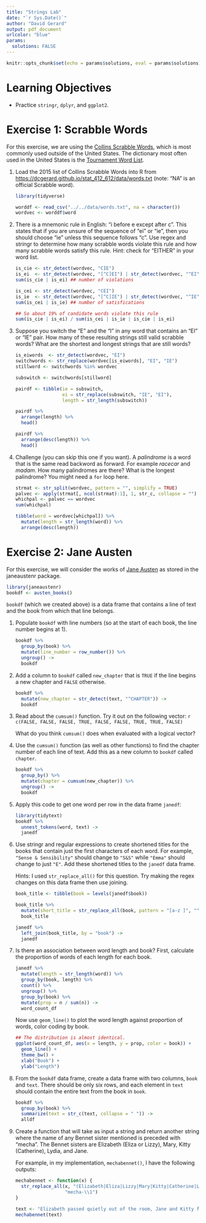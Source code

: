 ```yaml
---
title: "Strings Lab"
date: "`r Sys.Date()`"
author: "David Gerard"
output: pdf_document
urlcolor: "blue"
params: 
  solutions: FALSE
---
```


```r
knitr::opts_chunk$set(echo = params$solutions, eval = params$solutions)
```

# Learning Objectives

- Practice `stringr`, `dplyr`, and `ggplot2`.

# Exercise 1: Scrabble Words

For this exercise, we are using the 
[Collins Scrabble Words](https://en.wikipedia.org/wiki/Collins_Scrabble_Words),
which is most commonly used outside of the United States. The dictionary most 
often used in the United States is the
[Tournament Word List](https://en.wikipedia.org/wiki/Official_Tournament_and_Club_Word_List).

1. Load the 2015 list of Collins Scrabble Words into R from
   <https://dcgerard.github.io/stat_412_612/data/words.txt> (note: "NA" is an
   official Scrabble word).

    ```r
    library(tidyverse)
    ```
    
    ```r
    worddf <- read_csv("../../data/words.txt", na = character())
    wordvec <- worddf$word
    ```

2. There is a mnemonic rule in English: "i before e except after c". This states
   that if you are unsure of the sequence of "ei" or "ie", then you should 
   choose "ie" unless this sequence follows "c". Use regex and stringr to 
   determine how many scrabble words violate this rule and how many scrabble
   words satisfy this rule. Hint: check for "EITHER" in your word list.
   
    ```r
    is_cie <- str_detect(wordvec, "CIE")
    is_ei  <- str_detect(wordvec, "[^C]EI") | str_detect(wordvec, "^EI")
    sum(is_cie | is_ei) ## number of violations
    
    is_cei <- str_detect(wordvec, "CEI")
    is_ie  <- str_detect(wordvec, "[^C]IE") | str_detect(wordvec, "^IE")
    sum(is_cei | is_ie) ## number of satisfications
    
    ## So about 19% of candidate words violate this rule
    sum(is_cie | is_ei) / sum(is_cei | is_ie | is_cie | is_ei)
    ```
    
3. Suppose you switch the "E" and the "I" in any word that contains an "EI" or 
   "IE" pair. How many of these resulting strings still valid scrabble words?
   What are the shortest and longest strings that are still words?
   
    ```r
    is_eiwords  <- str_detect(wordvec, "EI")
    switchwords <- str_replace(wordvec[is_eiwords], "EI", "IE")
    stillword <- switchwords %in% wordvec
    
    subswitch <- switchwords[stillword]
    
    pairdf <- tibble(ie = subswitch, 
                     ei = str_replace(subswitch, "IE", "EI"),
                     length = str_length(subswitch))
    
    pairdf %>%
      arrange(length) %>%
      head()
    
    pairdf %>%
      arrange(desc(length)) %>%
      head()
    ```

4. Challenge (you can skip this one if you want).
   A *palindrome* is a word that is the same read backword as forward. 
   For example *racecar* and *madam*. How many palindromes are there? What is
   the longest palindrome? You might need a `for` loop here.
   
    ```r
    strmat <- str_split(wordvec, pattern = "", simplify = TRUE)
    palvec <- apply(strmat[, ncol(strmat):1], 1, str_c, collapse = "")
    whichpal <- palvec == wordvec
    sum(whichpal)
    
    tibble(word = wordvec[whichpal]) %>%
      mutate(length = str_length(word)) %>%
      arrange(desc(length))
    ```
   
   
   

# Exercise 2: Jane Austen

For this exercise, we will consider the works of 
[Jane Austen](https://en.wikipedia.org/wiki/Jane_Austen) as stored in the
janeaustenr package.

```r
library(janeaustenr)
bookdf <- austen_books()
```

`bookdf` (which we created above) is a data frame that contains a line of 
text and the book from which that line belongs.

1. Populate `bookdf` with line numbers (so at the start of each book, the line
   number begins at 1).

    ```r
    bookdf %>%
      group_by(book) %>%
      mutate(line_number = row_number()) %>%
      ungroup() ->
      bookdf
    ```

2. Add a column to `bookdf` called `new_chapter` that is `TRUE` if the line 
   begins a new chapter and `FALSE` otherwise.

    ```r
    bookdf %>%
      mutate(new_chapter = str_detect(text, "^CHAPTER")) ->
      bookdf
    ```

3. Read about the `cumsum()` function. Try it out on the following vector:
    ```r
    c(FALSE, FALSE, FALSE, TRUE, FALSE, FALSE, TRUE, TRUE, FALSE)
    ```
    
    What do you think `cumsum()` does when evaluated with a logical vector?

4. Use the `cumsum()` function (as well as other functions)
   to find the chapter number of each line of text. Add this as a new column 
   to `bookdf` called `chapter`.
   
    ```r
    bookdf %>%
      group_by() %>%
      mutate(chapter = cumsum(new_chapter)) %>%
      ungroup() ->
      bookdf
    ```
    
5. Apply this code to get one word per row in the data frame `janedf`:

    ```r
    library(tidytext)
    bookdf %>%
      unnest_tokens(word, text) ->
      janedf
    ```
    
6. Use stringr and regular expressions to create shortened titles for the books
   that contain just the first characters of each word. For example, 
   `"Sense & Sensibility"` should change to `"S&S"` while `"Emma"` should 
   change to just `"E"`. Add these shortened titles to the `janedf` data frame.
   
    Hints: I used `str_replace_all()` for this question.
    Try making the regex changes on this data frame then use joining.

    ```r
    book_title <- tibble(book = levels(janedf$book))
    ```
    
    ```r
    book_title %>%
      mutate(short_title = str_replace_all(book, pattern = "[a-z ]", "")) ->
      book_title
    
    janedf %>%
      left_join(book_title, by = "book") ->
      janedf
    ```
   
7. Is there an association between word length and book? First, calculate the
   proportion of words of each length for each book.
   
    ```r
    janedf %>%
      mutate(length = str_length(word)) %>%
      group_by(book, length) %>%
      count() %>%
      ungroup() %>%
      group_by(book) %>%
      mutate(prop = n / sum(n)) ->
      word_count_df
    ```
    
     Now use `geom_line()` to plot the word length against proportion of words,
     color coding by book.
   
    ```r
    ## The distribution is almost identical.
    ggplot(word_count_df, aes(x = length, y = prop, color = book)) +
      geom_line() +
      theme_bw() +
      xlab("Book") +
      ylab("Length")
    ```

8. From the `bookdf` data frame, create a data frame with two columns, `book`
   and `text`. There should be only six rows, and each element in `text` should
   contain the entire text from the book in `book`.
   
    ```r
    bookdf %>%
      group_by(book) %>%
      summarize(text = str_c(text, collapse = " ")) ->
      alldf
    ```
   
9. Create a function that will take as input a string and return another string
   where the name of any Bennet sister mentioned is preceded with "mecha". The
   Bennet sisters are Elizabeth (Eliza or Lizzy), Mary, Kitty (Catherine), 
   Lydia, and Jane.
   
    For example, in my implementation, `mechabennet()`, I have the following 
    outputs:
   
    ```r
    mechabennet <- function(x) {
      str_replace_all(x, "(Elizabeth|Eliza|Lizzy|Mary|Kitty|Catherine|Lydia|Jane)", 
                      "mecha-\\1")
    }
    ```

    ```r
    text <- "Elizabeth passed quietly out of the room, Jane and Kitty followed"
    mechabennet(text)
    ```
   




